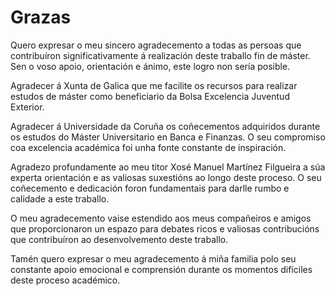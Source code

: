 # Grazas {.unnumbered}

Quero expresar o meu sincero agradecemento a todas as persoas que contribuíron significativamente á realización deste traballo fin de máster. Sen o voso apoio, orientación e ánimo, este logro non sería posible.

Agradecer á Xunta de Galica que me facilite os recursos para realizar estudos de máster como beneficiario da Bolsa Excelencia Juventud Exterior.

Agradecer á Universidade da Coruña os coñecementos adquiridos durante os estudos do Máster Universitario en Banca e Finanzas. O seu compromiso coa excelencia académica foi unha fonte constante de inspiración.

Agradezo profundamente ao meu titor Xosé Manuel Martínez Filgueira a súa experta orientación e as valiosas suxestións ao longo deste proceso. O seu coñecemento e dedicación foron fundamentais para darlle rumbo e calidade a este traballo.

O meu agradecemento vaise estendido aos meus compañeiros e amigos que proporcionaron un espazo para debates ricos e valiosas contribucións que contribuíron ao desenvolvemento deste traballo.

Tamén quero expresar o meu agradecemento á miña familia polo seu constante apoio emocional e comprensión durante os momentos difíciles deste proceso académico.
